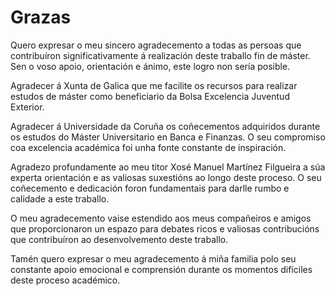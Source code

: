 # Grazas {.unnumbered}

Quero expresar o meu sincero agradecemento a todas as persoas que contribuíron significativamente á realización deste traballo fin de máster. Sen o voso apoio, orientación e ánimo, este logro non sería posible.

Agradecer á Xunta de Galica que me facilite os recursos para realizar estudos de máster como beneficiario da Bolsa Excelencia Juventud Exterior.

Agradecer á Universidade da Coruña os coñecementos adquiridos durante os estudos do Máster Universitario en Banca e Finanzas. O seu compromiso coa excelencia académica foi unha fonte constante de inspiración.

Agradezo profundamente ao meu titor Xosé Manuel Martínez Filgueira a súa experta orientación e as valiosas suxestións ao longo deste proceso. O seu coñecemento e dedicación foron fundamentais para darlle rumbo e calidade a este traballo.

O meu agradecemento vaise estendido aos meus compañeiros e amigos que proporcionaron un espazo para debates ricos e valiosas contribucións que contribuíron ao desenvolvemento deste traballo.

Tamén quero expresar o meu agradecemento á miña familia polo seu constante apoio emocional e comprensión durante os momentos difíciles deste proceso académico.
